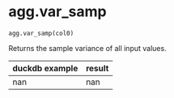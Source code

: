 # agg.var_samp { #duckops.agg.var_samp }

`agg.var_samp(col0)`

Returns the sample variance of all input values.

| duckdb example | result |
| -------------- | ------ |
| nan | nan |
